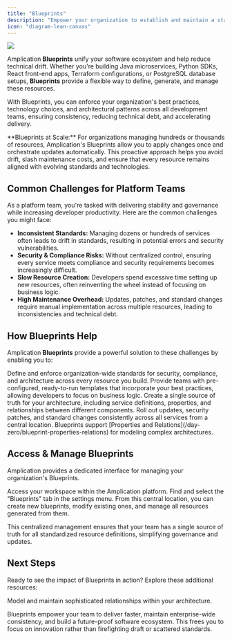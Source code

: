 ```yaml
---
title: "Blueprints"
description: "Empower your organization to establish and maintain a standardized & future-proof software foundation with Blueprints."
icon: "diagram-lean-canvas"
---
```



<Frame>
  <img src="/images/day-zero/blueprint.png" />
</Frame>

Amplication **Blueprints** unify your software ecosystem and help reduce technical drift.
Whether you're building Java microservices, Python SDKs, React front-end apps, Terraform configurations, or PostgreSQL database setups, **Blueprints** provide a flexible way to define, generate, and manage these resources.

With Blueprints, you can enforce your organization's best practices, technology choices, and architectural patterns across all development teams, ensuring consistency, reducing technical debt, and accelerating delivery.

<Tip>
  **Blueprints at Scale:** For organizations managing hundreds or thousands of
  resources, Amplication's Blueprints allow you to apply changes once and
  orchestrate updates automatically. This proactive approach helps you avoid
  drift, slash maintenance costs, and ensure that every resource remains aligned
  with evolving standards and technologies.
</Tip>

## Common Challenges for Platform Teams

As a platform team, you're tasked with delivering stability and governance while increasing developer productivity.
Here are the common challenges you might face:

- **Inconsistent Standards:** Managing dozens or hundreds of services often leads to drift in standards, resulting in potential errors and security vulnerabilities.
- **Security & Compliance Risks:** Without centralized control, ensuring every service meets compliance and security requirements becomes increasingly difficult.
- **Slow Resource Creation:** Developers spend excessive time setting up new resources, often reinventing the wheel instead of focusing on business logic.
- **High Maintenance Overhead:** Updates, patches, and standard changes require manual implementation across multiple resources, leading to inconsistencies and technical debt.

## How Blueprints Help

Amplication **Blueprints** provide a powerful solution to these challenges by enabling you to:

<CardGroup cols={2}>
  <Card title="Standardize & Control Your Foundation" icon="shield-check">
    Define and enforce organization-wide standards for security, compliance, and architecture across every resource you build.
  </Card>

<Card title="Accelerate Development" icon="rocket">
  Provide teams with pre-configured, ready-to-run templates that incorporate
  your best practices, allowing developers to focus on business logic.
</Card>

<Card title="Maintain Consistency" icon="arrows-repeat">
  Create a single source of truth for your architecture, including service
  definitions, properties, and relationships between different components.
</Card>

  <Card title="Future-Proof Your Architecture" icon="shield-halved">
    Roll out updates, security patches, and standard changes consistently across all services from a central location.
  </Card>
</CardGroup>

<Note>
  Blueprints support [Properties and
  Relations](/day-zero/blueprint-properties-relations) for modeling complex
  architectures.
</Note>

<BlueprintsAndPlugins />

## Access & Manage Blueprints

Amplication provides a dedicated interface for managing your organization's Blueprints.

<Steps>
  <Step title="Navigate to Your Amplication Workspace">
    Access your workspace within the Amplication platform.
  </Step>
  <Step title="Select the 'Blueprints' Tab">
    Find and select the "Blueprints" tab in the settings menu.
  </Step>
  <Step title="Create and Manage Blueprints">
    From this central location, you can create new blueprints, modify existing
    ones, and manage all resources generated from them.
  </Step>
</Steps>

This centralized management ensures that your team has a single source of truth for all standardized resource definitions, simplifying governance and updates.

## Next Steps

Ready to see the impact of Blueprints in action? Explore these additional resources:

<CardGroup cols={1}>
  <Card
    title="Working with Properties & Relations"
    icon="diagram-project"
    href="/day-zero/blueprint-properties-relations"
  >
    Model and maintain sophisticated relationships within your architecture.
  </Card>
</CardGroup>

Blueprints empower your team to deliver faster, maintain enterprise-wide consistency, and build a future-proof software ecosystem.
This frees you to focus on innovation rather than firefighting draft or scattered standards.
